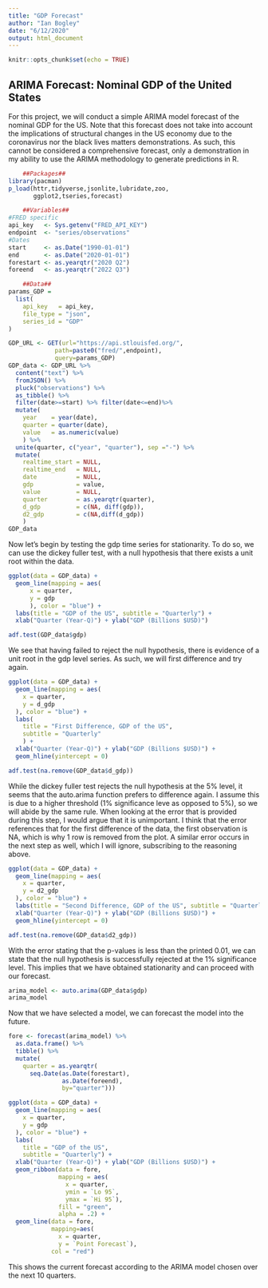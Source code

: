 ```yaml
---
title: "GDP Forecast"
author: "Ian Bogley"
date: "6/12/2020"
output: html_document
---
```


```r
knitr::opts_chunk$set(echo = TRUE)
```

## ARIMA Forecast: Nominal GDP of the United States

For this project, we will conduct a simple ARIMA model forecast of the nominal GDP for the US. Note that this forecast does not take into account the implications of structural changes in the US economy due to the coronavirus nor the black lives matters demonstrations. As such, this cannot be considered a comprehensive forecast, only a demonstration in my ability to use the ARIMA methodology to generate predictions in R.

```r
    ##Packages##
library(pacman)
p_load(httr,tidyverse,jsonlite,lubridate,zoo,
       ggplot2,tseries,forecast)

    ##Variables##
#FRED specific
api_key   <- Sys.getenv("FRED_API_KEY")
endpoint  <- "series/observations"
#Dates
start     <- as.Date("1990-01-01") 
end       <- as.Date("2020-01-01")
forestart <- as.yearqtr("2020 Q2")
foreend   <- as.yearqtr("2022 Q3")

    ##Data##
params_GDP =
  list(
    api_key   = api_key,
    file_type = "json",
    series_id = "GDP"
)

GDP_URL <- GET(url="https://api.stlouisfed.org/",
             path=paste0("fred/",endpoint),
             query=params_GDP)
GDP_data <- GDP_URL %>%
  content("text") %>%
  fromJSON() %>%
  pluck("observations") %>%
  as_tibble() %>%
  filter(date>=start) %>% filter(date<=end)%>%
  mutate(
    year    = year(date),
    quarter = quarter(date),
    value   = as.numeric(value)
    ) %>%
  unite(quarter, c("year", "quarter"), sep ="-") %>%
  mutate(
    realtime_start = NULL,
    realtime_end   = NULL,
    date           = NULL,
    gdp            = value,
    value          = NULL,
    quarter        = as.yearqtr(quarter),
    d_gdp          = c(NA, diff(gdp)),
    d2_gdp         = c(NA,diff(d_gdp))
    )
GDP_data
```

Now let's begin by testing the gdp time series for stationarity. To do so, we can use the dickey fuller test, with a null hypothesis that there exists a unit root within the data. 

```r
ggplot(data = GDP_data) +
  geom_line(mapping = aes(
      x = quarter,
      y = gdp
      ), color = "blue") +
  labs(title = "GDP of the US", subtitle = "Quarterly") +
  xlab("Quarter (Year-Q)") + ylab("GDP (Billions $USD)")

adf.test(GDP_data$gdp)
```

We see that having failed to reject the null hypothesis, there is evidence of a unit root in the gdp level series. As such, we will first difference and try again.

```r
ggplot(data = GDP_data) +
  geom_line(mapping = aes(
    x = quarter,
    y = d_gdp
  ), color = "blue") +
  labs(
    title = "First Difference, GDP of the US", 
    subtitle = "Quarterly"
    ) +
  xlab("Quarter (Year-Q)") + ylab("GDP (Billions $USD)") +
  geom_hline(yintercept = 0)

adf.test(na.remove(GDP_data$d_gdp))
```

While the dickey fuller test rejects the null hypothesis at the 5% level, it seems that the auto.arima function prefers to difference again. I assume this is due to a higher threshold (1% significance leve as opposed to 5%), so we will abide by the same rule. When looking at the error that is provided during this step, I would argue that it is unimportant. I think that the error references that for the first difference of the data, the first observation is NA, which is why 1 row is removed from the plot. A similar error occurs in the next step as well, which I will ignore, subscribing to the reasoning above.

```r
ggplot(data = GDP_data) +
  geom_line(mapping = aes(
    x = quarter,
    y = d2_gdp
  ), color = "blue") +
  labs(title = "Second Difference, GDP of the US", subtitle = "Quarterly") +
  xlab("Quarter (Year-Q)") + ylab("GDP (Billions $USD)") +
  geom_hline(yintercept = 0)

adf.test(na.remove(GDP_data$d2_gdp))
```
With the error stating that the p-values is less than the printed 0.01, we can state that the null hypothesis is successfully rejected at the 1% significance level. This implies that we have obtained stationarity and can proceed with our forecast.

```r
arima_model <- auto.arima(GDP_data$gdp)
arima_model
```

Now that we have selected a model, we can forecast the model into the future.

```r
fore <- forecast(arima_model) %>%
  as.data.frame() %>%
  tibble() %>%
  mutate(
    quarter = as.yearqtr(
      seq.Date(as.Date(forestart),
               as.Date(foreend),
               by="quarter")))

ggplot(data = GDP_data) +
  geom_line(mapping = aes(
    x = quarter,
    y = gdp
  ), color = "blue") +
  labs(
    title = "GDP of the US",
    subtitle = "Quarterly") +
  xlab("Quarter (Year-Q)") + ylab("GDP (Billions $USD)") +
  geom_ribbon(data = fore, 
              mapping = aes(
                x = quarter,
                ymin = `Lo 95`,
                ymax = `Hi 95`), 
              fill = "green", 
              alpha = .2) +
  geom_line(data = fore, 
            mapping=aes(
              x = quarter,
              y = `Point Forecast`), 
            col = "red")
```

This shows the current forecast according to the ARIMA model chosen over the next 10 quarters.